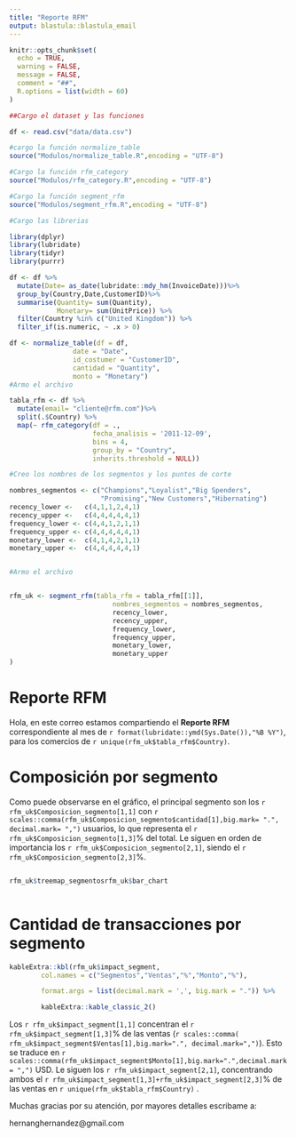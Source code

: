 ```yaml
---
title: "Reporte RFM"
output: blastula::blastula_email
---
```


```r
knitr::opts_chunk$set(
  echo = TRUE,
  warning = FALSE,
  message = FALSE,
  comment = "##",
  R.options = list(width = 60)
)
```


```r
##Cargo el dataset y las funciones

df <- read.csv("data/data.csv")

#cargo la función normalize_table
source("Modulos/normalize_table.R",encoding = "UTF-8")

#Cargo la función rfm_category
source("Modulos/rfm_category.R",encoding = "UTF-8")

#Cargo la función segment_rfm
source("Modulos/segment_rfm.R",encoding = "UTF-8")

#Cargo las librerias

library(dplyr)
library(lubridate)
library(tidyr)
library(purrr)


```

```r
df <- df %>%
  mutate(Date= as_date(lubridate::mdy_hm(InvoiceDate)))%>%
  group_by(Country,Date,CustomerID)%>%
  summarise(Quantity= sum(Quantity),
            Monetary= sum(UnitPrice)) %>%
  filter(Country %in% c("United Kingdom")) %>%
  filter_if(is.numeric, ~ .x > 0)

df <- normalize_table(df = df,
                date = "Date",
                id_costumer = "CustomerID",
                cantidad = "Quantity",
                monto = "Monetary")
#Armo el archivo

tabla_rfm <- df %>%
  mutate(email= "cliente@rfm.com")%>%
  split(.$Country) %>%
  map(~ rfm_category(df = .,
                     fecha_analisis = '2011-12-09',
                     bins = 4,
                     group_by = "Country",
                     inherits.threshold = NULL))

#Creo los nombres de los segmentos y los puntos de corte

nombres_segmentos <- c("Champions","Loyalist","Big Spenders",
                       "Promising","New Customers","Hibernating")
recency_lower <-   c(4,1,1,2,4,1)
recency_upper <-   c(4,4,4,4,4,1)
frequency_lower <- c(4,4,1,2,1,1)
frequency_upper <- c(4,4,4,4,4,1)
monetary_lower <-  c(4,1,4,2,1,1)
monetary_upper <-  c(4,4,4,4,4,1)


#Armo el archivo


rfm_uk <- segment_rfm(tabla_rfm = tabla_rfm[[1]],
                          nombres_segmentos = nombres_segmentos,
                          recency_lower,
                          recency_upper,
                          frequency_lower,
                          frequency_upper,
                          monetary_lower,
                          monetary_upper
)


```


# Reporte RFM

Hola, en este correo estamos compartiendo el **Reporte RFM** correspondiente al mes de `r format(lubridate::ymd(Sys.Date()),"%B %Y")`, para los comercios de `r unique(rfm_uk$tabla_rfm$Country)`.

# Composición por segmento

Como puede observarse en el gráfico, el principal segmento son los `r rfm_uk$Composicion_segmento[1,1]` con `r scales::comma(rfm_uk$Composicion_segmento$cantidad[1],big.mark= ".", decimal.mark= ",")` usuarios, lo que representa el `r rfm_uk$Composicion_segmento[1,3]`% del total. Le siguen en orden de importancia los `r rfm_uk$Composicion_segmento[2,1]`, siendo el `r rfm_uk$Composicion_segmento[2,3]`%.

::::: {style="display: flex;"}

:::{}


```r

rfm_uk$treemap_segmentos

```

:::

:::{}

```r

rfm_uk$bar_chart

```


:::

::::: 

# Cantidad de transacciones por segmento


```r

kableExtra::kbl(rfm_uk$impact_segment,
        col.names = c("Segmentos","Ventas","%","Monto","%"),

        format.args = list(decimal.mark = ',', big.mark = ".")) %>%

        kableExtra::kable_classic_2()

```

Los `r rfm_uk$impact_segment[1,1]` concentran el `r rfm_uk$impact_segment[1,3]`% de las ventas (`r scales::comma( rfm_uk$impact_segment$Ventas[1],big.mark=".", decimal.mark=",")`). Esto se traduce en `r scales::comma(rfm_uk$impact_segment$Monto[1],big.mark=".",decimal.mark = ",")` USD. Le siguen los  `r rfm_uk$impact_segment[2,1]`, concentrando ambos el `r rfm_uk$impact_segment[1,3]+rfm_uk$impact_segment[2,3]`% de las ventas en `r unique(rfm_uk$tabla_rfm$Country)` .


Muchas gracias por su atención, por mayores detalles escribame a:

hernanghernandez\@gmail.com
